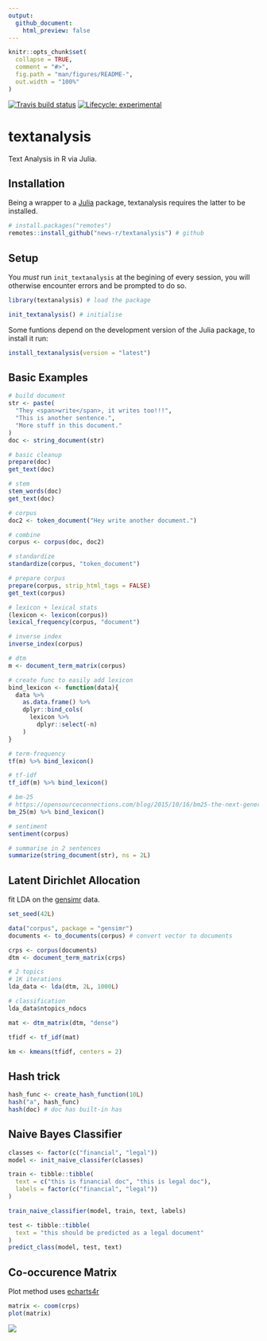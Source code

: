 ```yaml
---
output: 
  github_document:
    html_preview: false
---
```


<!-- README.md is generated from README.Rmd. Please edit that file -->

```r
knitr::opts_chunk$set(
  collapse = TRUE,
  comment = "#>",
  fig.path = "man/figures/README-",
  out.width = "100%"
)
```

<!-- badges: start -->
[![Travis build status](https://travis-ci.org/news-r/textanalysis.svg?branch=master)](https://travis-ci.org/news-r/textanalysis)
[![Lifecycle: experimental](https://img.shields.io/badge/lifecycle-experimental-orange.svg)](https://www.tidyverse.org/lifecycle/#experimental)
<!-- badges: end -->

# textanalysis

Text Analysis in R via Julia.

## Installation

Being a wrapper to a [Julia](https://julialang.org/) package, textanalysis requires the latter to be installed.

```r
# install.packages("remotes")
remotes::install_github("news-r/textanalysis") # github
```

## Setup

You _must_ run `init_textanalysis` at the begining of every session, you will otherwise encounter errors and be prompted to do so.

```r
library(textanalysis) # load the package

init_textanalysis() # initialise
```

Some funtions depend on the development version of the Julia package, to install it run:

```r
install_textanalysis(version = "latest")
```

## Basic Examples

```r
# build document
str <- paste(
  "They <span>write</span>, it writes too!!!",
  "This is another sentence.",
  "More stuff in this document."
)
doc <- string_document(str)

# basic cleanup
prepare(doc)
get_text(doc)

# stem
stem_words(doc)
get_text(doc)

# corpus
doc2 <- token_document("Hey write another document.")

# combine
corpus <- corpus(doc, doc2)

# standardize
standardize(corpus, "token_document")

# prepare corpus
prepare(corpus, strip_html_tags = FALSE)
get_text(corpus)

# lexicon + lexical stats
(lexicon <- lexicon(corpus))
lexical_frequency(corpus, "document")

# inverse index
inverse_index(corpus)

# dtm
m <- document_term_matrix(corpus)

# create func to easily add lexicon
bind_lexicon <- function(data){
  data %>% 
    as.data.frame() %>% 
    dplyr::bind_cols(
      lexicon %>% 
        dplyr::select(-n)
    )
}

# term-frequency
tf(m) %>% bind_lexicon()

# tf-idf
tf_idf(m) %>% bind_lexicon()

# bm-25
# https://opensourceconnections.com/blog/2015/10/16/bm25-the-next-generation-of-lucene-relevation/
bm_25(m) %>% bind_lexicon()

# sentiment
sentiment(corpus)

# summarise in 2 sentences
summarize(string_document(str), ns = 2L)
```

## Latent Dirichlet Allocation

fit LDA on the [gensimr](https://gensimr.news-r.org) data.

```r
set_seed(42L)

data("corpus", package = "gensimr")
documents <- to_documents(corpus) # convert vector to documents

crps <- corpus(documents)
dtm <- document_term_matrix(crps)

# 2 topics
# 1K iterations
lda_data <- lda(dtm, 2L, 1000L)

# classification
lda_data$ntopics_ndocs

mat <- dtm_matrix(dtm, "dense")

tfidf <- tf_idf(mat)

km <- kmeans(tfidf, centers = 2)
```

## Hash trick

```r
hash_func <- create_hash_function(10L)
hash("a", hash_func)
hash(doc) # doc has built-in has
```

## Naive Bayes Classifier

```r
classes <- factor(c("financial", "legal"))
model <- init_naive_classifer(classes)

train <- tibble::tibble(
  text = c("this is financial doc", "this is legal doc"),
  labels = factor(c("financial", "legal"))
)

train_naive_classifier(model, train, text, labels)

test <- tibble::tibble(
  text = "this should be predicted as a legal document"
)
predict_class(model, test, text)
```

## Co-occurence Matrix

Plot method uses [echarts4r](https://echarts4r.john-coene.com)

```r
matrix <- coom(crps)
plot(matrix)
```

![](man/figures/coom.png)